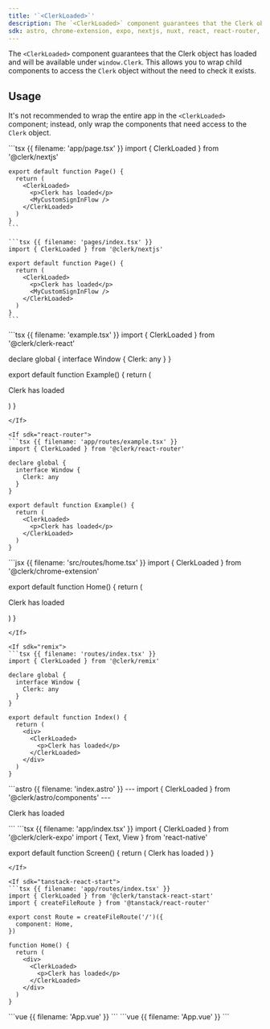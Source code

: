 ```yaml
---
title: '`<ClerkLoaded>`'
description: The `<ClerkLoaded>` component guarantees that the Clerk object has loaded and will be available under `window.Clerk`. This allows you to wrap child components to access the Clerk object without the need to check it exists.
sdk: astro, chrome-extension, expo, nextjs, nuxt, react, react-router, remix, tanstack-react-start, vue, js-frontend
---
```


The `<ClerkLoaded>` component guarantees that the Clerk object has loaded and will be available under `window.Clerk`. This allows you to wrap child components to access the `Clerk` object without the need to check it exists.

## Usage

It's not recommended to wrap the entire app in the `<ClerkLoaded>` component; instead, only wrap the components that need access to the `Clerk` object.

<If sdk="nextjs">
  <CodeBlockTabs options={["App Router", "Pages Router"]}>
    ```tsx {{ filename: 'app/page.tsx' }}
    import { ClerkLoaded } from '@clerk/nextjs'

    export default function Page() {
      return (
        <ClerkLoaded>
          <p>Clerk has loaded</p>
          <MyCustomSignInFlow />
        </ClerkLoaded>
      )
    }
    ```

    ```tsx {{ filename: 'pages/index.tsx' }}
    import { ClerkLoaded } from '@clerk/nextjs'

    export default function Page() {
      return (
        <ClerkLoaded>
          <p>Clerk has loaded</p>
          <MyCustomSignInFlow />
        </ClerkLoaded>
      )
    }
    ```
  </CodeBlockTabs>
</If>

<If sdk="react">
  ```tsx {{ filename: 'example.tsx' }}
  import { ClerkLoaded } from '@clerk/clerk-react'

  declare global {
    interface Window {
      Clerk: any
    }
  }

  export default function Example() {
    return (
      <ClerkLoaded>
        <p>Clerk has loaded</p>
      </ClerkLoaded>
    )
  }
  ```
</If>

<If sdk="react-router">
  ```tsx {{ filename: 'app/routes/example.tsx' }}
  import { ClerkLoaded } from '@clerk/react-router'

  declare global {
    interface Window {
      Clerk: any
    }
  }

  export default function Example() {
    return (
      <ClerkLoaded>
        <p>Clerk has loaded</p>
      </ClerkLoaded>
    )
  }
  ```
</If>

<If sdk="chrome-extension">
  ```jsx {{ filename: 'src/routes/home.tsx' }}
  import { ClerkLoaded } from '@clerk/chrome-extension'

  export default function Home() {
    return (
      <ClerkLoaded>
        <p>Clerk has loaded</p>
      </ClerkLoaded>
    )
  }
  ```
</If>

<If sdk="remix">
  ```tsx {{ filename: 'routes/index.tsx' }}
  import { ClerkLoaded } from '@clerk/remix'

  declare global {
    interface Window {
      Clerk: any
    }
  }

  export default function Index() {
    return (
      <div>
        <ClerkLoaded>
          <p>Clerk has loaded</p>
        </ClerkLoaded>
      </div>
    )
  }
  ```
</If>

<If sdk="astro">
  ```astro {{ filename: 'index.astro' }}
  ---
  import { ClerkLoaded } from '@clerk/astro/components'
  ---

  <ClerkLoaded>
    <p>Clerk has loaded</p>
  </ClerkLoaded>
  ```
</If>

<If sdk="expo">
  ```tsx {{ filename: 'app/index.tsx' }}
  import { ClerkLoaded } from '@clerk/clerk-expo'
  import { Text, View } from 'react-native'

  export default function Screen() {
    return (
      <View>
        <ClerkLoaded>
          <Text>Clerk has loaded</Text>
        </ClerkLoaded>
      </View>
    )
  }
  ```
</If>

<If sdk="tanstack-react-start">
  ```tsx {{ filename: 'app/routes/index.tsx' }}
  import { ClerkLoaded } from '@clerk/tanstack-react-start'
  import { createFileRoute } from '@tanstack/react-router'

  export const Route = createFileRoute('/')({
    component: Home,
  })

  function Home() {
    return (
      <div>
        <ClerkLoaded>
          <p>Clerk has loaded</p>
        </ClerkLoaded>
      </div>
    )
  }
  ```
</If>

<If sdk="vue">
  ```vue {{ filename: 'App.vue' }}
  <script setup lang="ts">
  import { ClerkLoaded } from '@clerk/vue'
  </script>

  <template>
    <ClerkLoaded>
      <p>Clerk has loaded</p>
    </ClerkLoaded>
  </template>
  ```
</If>

<If sdk="nuxt">
  ```vue {{ filename: 'App.vue' }}
  <script setup lang="ts">
  // Components are automatically imported
  </script>

  <template>
    <main>
      <ClerkLoaded>
        <p>Clerk has loaded</p>
      </ClerkLoaded>
    </main>
  </template>
  ```
</If>

